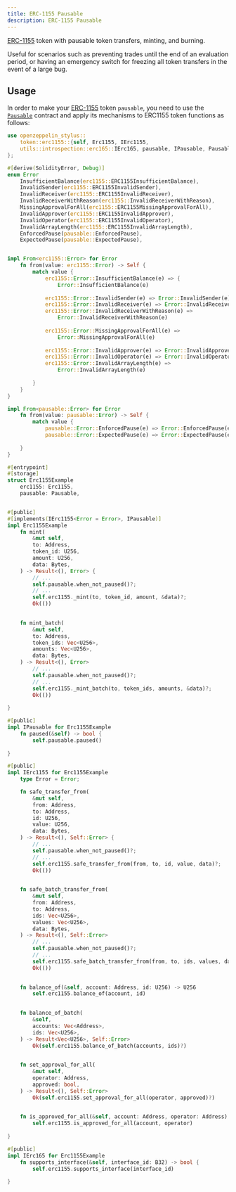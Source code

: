 ```yaml
---
title: ERC-1155 Pausable
description: ERC-1155 Pausable
---
```


[ERC-1155](erc1155.mdx) token with pausable token transfers, minting, and burning.

Useful for scenarios such as preventing trades until the end of an evaluation period, or having an emergency switch for freezing all token transfers in the event of a large bug.

## Usage

In order to make your [ERC-1155](erc1155.mdx) token `pausable`, you need to use the [`Pausable`](https://docs.rs/openzeppelin-stylus/0.3.0-rc.1/openzeppelin_stylus/utils/pausable/index.html) contract and apply its mechanisms to ERC1155 token functions as follows:

```rust
use openzeppelin_stylus::
    token::erc1155::{self, Erc1155, IErc1155,
    utils::introspection::erc165::IErc165, pausable, IPausable, Pausable,
};

#[derive(SolidityError, Debug)]
enum Error 
    InsufficientBalance(erc1155::ERC1155InsufficientBalance),
    InvalidSender(erc1155::ERC1155InvalidSender),
    InvalidReceiver(erc1155::ERC1155InvalidReceiver),
    InvalidReceiverWithReason(erc1155::InvalidReceiverWithReason),
    MissingApprovalForAll(erc1155::ERC1155MissingApprovalForAll),
    InvalidApprover(erc1155::ERC1155InvalidApprover),
    InvalidOperator(erc1155::ERC1155InvalidOperator),
    InvalidArrayLength(erc1155::ERC1155InvalidArrayLength),
    EnforcedPause(pausable::EnforcedPause),
    ExpectedPause(pausable::ExpectedPause),


impl From<erc1155::Error> for Error 
    fn from(value: erc1155::Error) -> Self {
        match value {
            erc1155::Error::InsufficientBalance(e) => {
                Error::InsufficientBalance(e)
            
            erc1155::Error::InvalidSender(e) => Error::InvalidSender(e),
            erc1155::Error::InvalidReceiver(e) => Error::InvalidReceiver(e),
            erc1155::Error::InvalidReceiverWithReason(e) => 
                Error::InvalidReceiverWithReason(e)
            
            erc1155::Error::MissingApprovalForAll(e) => 
                Error::MissingApprovalForAll(e)
            
            erc1155::Error::InvalidApprover(e) => Error::InvalidApprover(e),
            erc1155::Error::InvalidOperator(e) => Error::InvalidOperator(e),
            erc1155::Error::InvalidArrayLength(e) => 
                Error::InvalidArrayLength(e)
            
        }
    }
}

impl From<pausable::Error> for Error 
    fn from(value: pausable::Error) -> Self {
        match value {
            pausable::Error::EnforcedPause(e) => Error::EnforcedPause(e),
            pausable::Error::ExpectedPause(e) => Error::ExpectedPause(e),
        
    }
}

#[entrypoint]
#[storage]
struct Erc1155Example 
    erc1155: Erc1155,
    pausable: Pausable,


#[public]
#[implements(IErc1155<Error = Error>, IPausable)]
impl Erc1155Example 
    fn mint(
        &mut self,
        to: Address,
        token_id: U256,
        amount: U256,
        data: Bytes,
    ) -> Result<(), Error> {
        // ...
        self.pausable.when_not_paused()?;
        // ...
        self.erc1155._mint(to, token_id, amount, &data)?;
        Ok(())
    

    fn mint_batch(
        &mut self,
        to: Address,
        token_ids: Vec<U256>,
        amounts: Vec<U256>,
        data: Bytes,
    ) -> Result<(), Error> 
        // ...
        self.pausable.when_not_paused()?;
        // ...
        self.erc1155._mint_batch(to, token_ids, amounts, &data)?;
        Ok(())
    
}

#[public]
impl IPausable for Erc1155Example 
    fn paused(&self) -> bool {
        self.pausable.paused()
    
}

#[public]
impl IErc1155 for Erc1155Example 
    type Error = Error;

    fn safe_transfer_from(
        &mut self,
        from: Address,
        to: Address,
        id: U256,
        value: U256,
        data: Bytes,
    ) -> Result<(), Self::Error> {
        // ...
        self.pausable.when_not_paused()?;
        // ...
        self.erc1155.safe_transfer_from(from, to, id, value, data)?;
        Ok(())
    

    fn safe_batch_transfer_from(
        &mut self,
        from: Address,
        to: Address,
        ids: Vec<U256>,
        values: Vec<U256>,
        data: Bytes,
    ) -> Result<(), Self::Error> 
        // ...
        self.pausable.when_not_paused()?;
        // ...
        self.erc1155.safe_batch_transfer_from(from, to, ids, values, data)?;
        Ok(())
    

    fn balance_of(&self, account: Address, id: U256) -> U256 
        self.erc1155.balance_of(account, id)
    

    fn balance_of_batch(
        &self,
        accounts: Vec<Address>,
        ids: Vec<U256>,
    ) -> Result<Vec<U256>, Self::Error> 
        Ok(self.erc1155.balance_of_batch(accounts, ids)?)
    

    fn set_approval_for_all(
        &mut self,
        operator: Address,
        approved: bool,
    ) -> Result<(), Self::Error> 
        Ok(self.erc1155.set_approval_for_all(operator, approved)?)
    

    fn is_approved_for_all(&self, account: Address, operator: Address) -> bool 
        self.erc1155.is_approved_for_all(account, operator)
    
}

#[public]
impl IErc165 for Erc1155Example 
    fn supports_interface(&self, interface_id: B32) -> bool {
        self.erc1155.supports_interface(interface_id)
    
}
```
